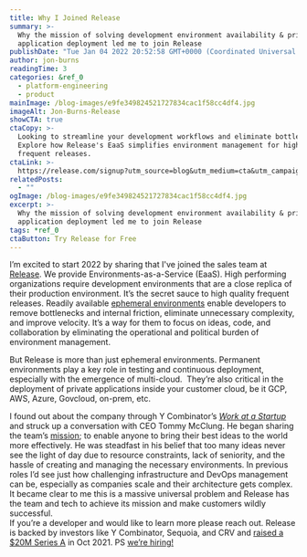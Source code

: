 ```yaml
---
title: Why I Joined Release
summary: >-
  Why the mission of solving development environment availability & private
  application deployment led me to join Release
publishDate: "Tue Jan 04 2022 20:52:58 GMT+0000 (Coordinated Universal Time)"
author: jon-burns
readingTime: 3
categories: &ref_0
  - platform-engineering
  - product
mainImage: /blog-images/e9fe349824521727834cac1f58cc4df4.jpg
imageAlt: Jon-Burns-Release
showCTA: true
ctaCopy: >-
  Looking to streamline your development workflows and eliminate bottlenecks?
  Explore how Release's EaaS simplifies environment management for high-quality,
  frequent releases.
ctaLink: >-
  https://release.com/signup?utm_source=blog&utm_medium=cta&utm_campaign=blog-cta&utm_content=why-i-joined-release
relatedPosts:
  - ""
ogImage: /blog-images/e9fe349824521727834cac1f58cc4df4.jpg
excerpt: >-
  Why the mission of solving development environment availability & private
  application deployment led me to join Release
tags: *ref_0
ctaButton: Try Release for Free
---
```


I’m excited to start 2022 by sharing that I've joined the sales team at [Release](https://releasehub.com/). We provide Environments-as-a-Service (EaaS). High performing organizations require development environments that are a close replica of their production environment. It’s the secret sauce to high quality frequent releases. Readily available [ephemeral environments](https://releasehub.com/ephemeral-environments) enable developers to remove bottlenecks and internal friction, eliminate unnecessary complexity, and improve velocity. It’s a way for them to focus on ideas, code, and collaboration by eliminating the operational and political burden of environment management.

But Release is more than just ephemeral environments. Permanent environments play a key role in testing and continuous deployment, especially with the emergence of multi-cloud.  They’re also critical in the deployment of private applications inside your customer cloud, be it GCP, AWS, Azure, Govcloud, on-prem, etc.    

I found out about the company through Y Combinator’s [_Work at a Startup_](http://workatastartup.com/) and struck up a conversation with CEO Tommy McClung. He began sharing the team’s [mission](https://releasehub.com/blog/the-release-mission); to enable anyone to bring their best ideas to the world more effectively. He was steadfast in his belief that too many ideas never see the light of day due to resource constraints, lack of seniority, and the hassle of creating and managing the necessary environments. In previous roles I’d see just how challenging infrastructure and DevOps management can be, especially as companies scale and their architecture gets complex. It became clear to me this is a massive universal problem and Release has the team and tech to achieve its mission and make customers wildly successful.  
If you’re a developer and would like to learn more please reach out. Release is backed by investors like Y Combinator, Sequoia, and CRV and [raised a $20M Series A](https://releasehub.com/blog/releasehub-20-million-series-a-led-by-crv) in Oct 2021. PS [we’re hiring!](https://releasehub.com/company#hire)

